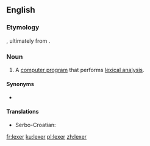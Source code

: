 ==English==
{{wikipedia}}

===Etymology===
{{suffix|lex|er|lang=en}}, ultimately from {{m|en|lexical}}.

===Noun===
{{en-noun}}

# {{lb|en|computing}} A [[computer program]] that performs [[lexical analysis]].

====Synonyms====
* {{l|en|lexical analyzer}}

====Translations====
{{trans-top|computer program}}
* Serbo-Croatian: {{t|sh|lekser|m}}
{{trans-mid}}
{{trans-bottom}}

[[fr:lexer]]
[[ku:lexer]]
[[pl:lexer]]
[[zh:lexer]]